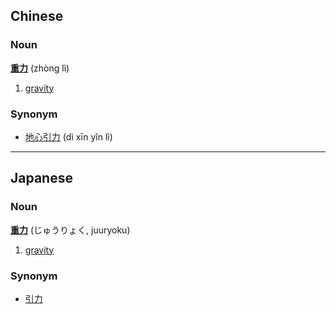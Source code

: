 ==Chinese==
===Noun===
'''[[重]][[力]]''' (zhòng lì)

# [[gravity]]

===Synonym===
*[[地心引力]] (dì xīn yǐn lì)

----

==Japanese==
===Noun===
'''[[重]][[力]]''' (じゅうりょく, juuryoku)

# [[gravity]]

===Synonym===
*[[引力]]